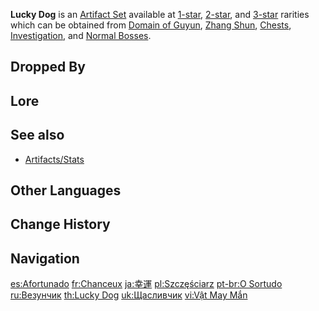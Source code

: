{{Artifact Set Infobox
|id        = 102
|flower    = Lucky Dog's Clover
|plume     = Lucky Dog's Eagle Feather
|sands     = Lucky Dog's Hourglass
|goblet    = Lucky Dog's Goblet
|circlet   = Lucky Dog's Silver Circlet
|2pcBonus  = [[DEF]] increased by 100.
|4pcBonus  = Picking up [[Mora]] restores 300 [[HP]].
|source1.1 = [[Chests]]
|source1.2 = [[Investigation]]
|source2.1 = [[Chests]]
|source2.2 = [[Domain of Guyun]]
|source2.3 = [[Zhang Shun]] (Shop)
|source2.4 = [[Normal Bosses]]
|source2.5 = [[Investigation]]
|source3.1 = [[Chests]]
|source3.2 = [[Domain of Guyun]]
|source3.3 = [[Normal Bosses]]
|eff_att1  = Healing
|eff_att2  = DEF Increase
|source2.6 = [[Yamashiro Kenta]] (Shop)
}}
'''Lucky Dog''' is an [[Artifact Set]] available at [[:Category:1-Star Artifacts|1-star]], [[:Category:2-Star Artifacts|2-star]], and [[:Category:3-Star Artifacts|3-star]] rarities which can be obtained from [[Domain of Guyun]], [[Zhang Shun]], [[Chests]], [[Investigation]], and [[Normal Bosses]].

==Dropped By==
{{Dropped By}}

==Lore==
{{ArtifactLore}}

==See also==
*[[Artifacts/Stats]]

==Other Languages==
{{Other Languages
|en      = Lucky Dog
|zhs     = 幸运儿
|zhs_rm  = Xìngyùn'ér
|zht     = 幸運兒
|zht_rm  = Xìngyùn'ér
|zh_tl   = The Lucky One
|ja      = 幸運
|ja_rm   = Kou'un
|ja_tl   = Good Luck
|ko      = 행운아
|ko_rm   = Haeng'una
|ko_tl   = Lucky Person
|es      = Afortunado
|es_tl   = Lucky
|fr      = Chanceux
|fr_tl   = The Lucky One
|ru      = Везунчик
|ru_tl   = The Lucky One
|th      = Lucky Dog
|vi      = Vật May Mắn
|vi_tl   = Lucky Object
|de      = Glückspilz
|de_tl   = Lucky Mushroom
|de_note = Colloquial description of a lucky person, since mushrooms are associated with good luck in Germany.
|id      = Lucky Dog
|pt      = O Sortudo
|pt_tl   = The Lucky One
|tr      = Bahtı Açık
|tr_tl   = Lucky One
|it      = Fortunello
|it_tl   = Lucky One
}}

==Change History==
{{Change History|1.0}}

==Navigation==
{{Artifact Navbox}}

[[es:Afortunado]]
[[fr:Chanceux]]
[[ja:幸運]]
[[pl:Szczęściarz]]
[[pt-br:O Sortudo]]
[[ru:Везунчик]]
[[th:Lucky Dog]]
[[uk:Щасливчик]]
[[vi:Vật May Mắn]]